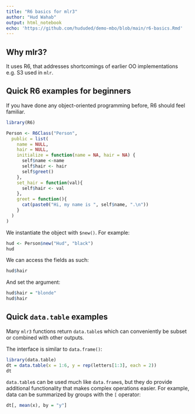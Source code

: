 ```yaml
---
title: "R6 basics for mlr3"
author: "Hud Wahab"
output: html_notebook
echo: 'https://github.com/hududed/demo-mbo/blob/main/r6-basics.Rmd'
---
```


## Why mlr3?

It uses R6, that addresses shortcomings of earlier OO implementations e.g. S3 used in `mlr`.

## Quick R6 examples for beginners

If you have done any object-oriented programming before, R6 should feel familiar.

```r
library(R6)

Person <- R6Class("Person",
  public = list(
    name = NULL,
    hair = NULL,
    initialize = function(name = NA, hair = NA) {
      self$name <-name
      self$hair <- hair
      self$greet()
    },
    set_hair = function(val){
      self$hair <- val
    },
    greet = function(){
      cat(paste0("Hi, my name is ", self$name, ".\n"))
    }
  )
)
```

We instantiate the object with `$new()`. For example:

```r
hud <- Person$new("Hud", "black")
hud
```

We can access the fields as such:

```r
hud$hair
```

And set the argument:

```r
hud$hair = "blonde"
hud$hair
```

## Quick `data.table` examples

Many `mlr3` functions return `data.table`s which can conveniently be subset or combined with other outputs.

The interface is similar to `data.frame()`:

```r
library(data.table)
dt = data.table(x = 1:6, y = rep(letters[1:3], each = 2))
dt
```

`data.table`s can be used much like `data.frame`s, but they do provide additional functionality that makes complex operations easier. For example, data can be summarized by groups with the `[` operator:

```r
dt[, mean(x), by = "y"]
```
